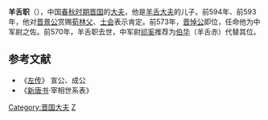 {{Infobox 先秦人物
|名称= 羊舌职
|图像=
|图说=
|姓=[[姬姓|姬]]
|氏=[[羊舌氏|羊舌]]
|名=职
|字=
|别名=
|别字=
|谥号=
|时代=春秋时期
|国家=
|身份=[[晋国|晋国]][[中军尉佐|中军尉佐]]
|出生=
|逝世=前570年
|在位=
|父=[[羊舌大夫|羊舌大夫]]
|母=
|正妻=[[羊舌姬|羊舌姬]]
|妾=
|子女=[[伯华|伯华]]、[[叔向|叔向]]、[[叔鱼|叔鱼]]、[[叔虎|叔虎]]、季夙
|太子=
}}
'''羊舌职'''（{{bd|？||前570年||catIdx=Y}}），中国[[春秋时期|春秋时期]][[晋国|晋国]]的[[大夫|大夫]]，他是[[羊舌大夫|羊舌大夫]]的儿子。前594年、前593年，他对[[晋景公|晋景公]]赏赐[[荀林父|荀林父]]、[[士会|士会]]表示肯定。前573年，[[晋悼公|晋悼公]]即位，任命他为中军尉之佐。前570年，羊舌职去世，中军尉[[祁奚|祁奚]]推荐为[[伯华|伯华]]（羊舌赤）代替其位。

==参考文献==
*《[[左传|左传]]》 宣公、成公
*《[[新唐书|新唐书]]·宰相世系表》

[[Category:晋国大夫|Category:晋国大夫]]
[[Category:春秋人|Z]]